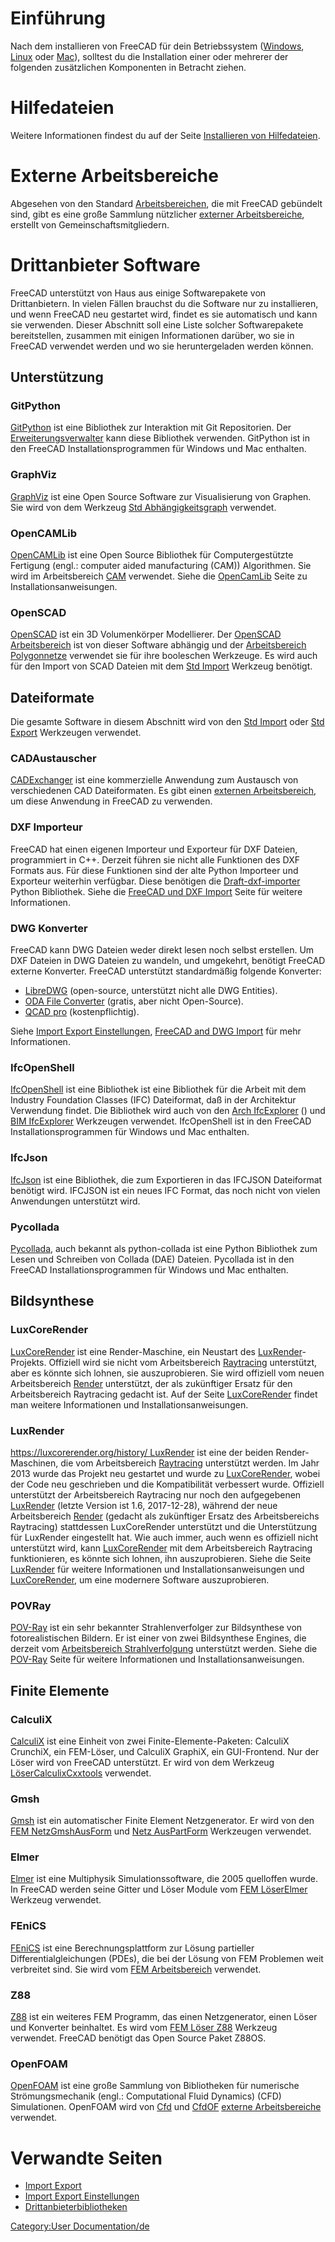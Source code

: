 <languages/>

{{Docnav/de
|[[Installing_on_Mac/de|Installation unter Mac]]
|[[Getting_started/de|Erste Schritte]]
}}

{{TOCright}}

<span id="Introduction"></span>
=Einführung= 

Nach dem installieren von FreeCAD für dein Betriebssystem  ([[Installing_on_Windows/de|Windows]], [[Installing_on_Linux/de|Linux]] oder [[Installing_on_Mac/de|Mac]]), solltest du die Installation einer oder mehrerer der folgenden zusätzlichen Komponenten in Betracht ziehen.

<span id="Help_files"></span>
=Hilfedateien=

Weitere Informationen findest du auf der Seite [[Installing_Helpfile/de|Installieren von Hilfedateien]].

<span id="External_workbenches"></span>
=Externe Arbeitsbereiche=

Abgesehen von den Standard [[workbenches/de|Arbeitsbereichen]], die mit FreeCAD gebündelt sind, gibt es eine große  Sammlung nützlicher [[External_workbenches/de|externer Arbeitsbereiche]], erstellt von Gemeinschaftsmitgliedern.

<span id="Third_party_software"></span>
=Drittanbieter Software=

FreeCAD unterstützt von Haus aus einige Softwarepakete von Drittanbietern. In vielen Fällen brauchst du die Software nur zu installieren, und wenn FreeCAD neu gestartet wird, findet es sie automatisch und kann sie verwenden. Dieser Abschnitt soll eine Liste solcher Softwarepakete bereitstellen, zusammen mit einigen Informationen darüber, wo sie in FreeCAD verwendet werden und wo sie heruntergeladen werden können.

<span id="Support"></span>
==Unterstützung==

===GitPython===

[https://github.com/gitpython-developers/GitPython GitPython] ist eine Bibliothek zur Interaktion mit Git Repositorien. Der [[Std_AddonMgr/de|Erweiterungsverwalter]] kann diese Bibliothek verwenden. GitPython ist in den FreeCAD Installationsprogrammen für Windows und Mac enthalten.

===GraphViz===

[https://www.graphviz.org GraphViz] ist eine Open Source Software zur Visualisierung von Graphen. Sie wird von dem Werkzeug [[Std_DependencyGraph/de|Std Abhängigkeitsgraph]] verwendet.

===OpenCAMLib===

[http://www.anderswallin.net/CAM OpenCAMLib] ist eine Open Source Bibliothek für Computergestützte Fertigung (engl.: computer aided manufacturing (CAM)) Algorithmen. Sie wird im Arbeitsbereich [[CAM_Workbench/de|CAM]] verwendet. Siehe die [[OpenCamLib/de|OpenCamLib]] Seite zu Installationsanweisungen.

===OpenSCAD===

[https://www.openscad.org OpenSCAD] ist ein 3D Volumenkörper Modellierer. Der [[OpenSCAD_Workbench/de|OpenSCAD Arbeitsbereich]] ist von dieser Software abhängig und der [[Mesh_Workbench/de| Arbeitsbereich Polygonnetze]] verwendet sie für ihre booleschen Werkzeuge. Es wird auch für den Import von SCAD Dateien mit dem [[Std_Import/de|Std Import]] Werkzeug benötigt.

<span id="File_formats"></span>
==Dateiformate==

Die gesamte Software in diesem Abschnitt wird von den [[Std_Import/de|Std Import]] oder [[Std_Export/de|Std Export]] Werkzeugen verwendet.

<span id="CADExchanger"></span>
===CADAustauscher===

[https://cadexchanger.com CADExchanger] ist eine kommerzielle Anwendung zum Austausch von verschiedenen CAD Dateiformaten. Es gibt einen [https://github.com/yorikvanhavre/CADExchanger externen Arbeitsbereich], um diese Anwendung in FreeCAD zu verwenden.

<span id="DXF_Importer"></span>
===DXF Importeur===

FreeCAD hat einen eigenen Importeur und Exporteur für DXF Dateien, programmiert in C++. Derzeit führen sie nicht alle Funktionen des DXF Formats aus. Für diese Funktionen sind der alte Python Importeer und Exporteur weiterhin verfügbar. Diese benötigen die [https://github.com/yorikvanhavre/Draft-dxf-importer Draft-dxf-importer] Python Bibliothek. Siehe die [[FreeCAD_and_DXF_Import/de|FreeCAD und DXF Import]] Seite für weitere Informationen.

<span id="DWG_converters"></span>
===DWG Konverter===

FreeCAD kann DWG Dateien weder direkt lesen noch selbst erstellen. Um DXF Dateien in DWG Dateien zu wandeln, und umgekehrt, benötigt FreeCAD externe Konverter. FreeCAD unterstützt standardmäßig folgende Konverter:
* [https://www.gnu.org/software/libredwg LibreDWG] (open-source, unterstützt nicht alle DWG Entities).
* [https://www.opendesign.com/guestfiles/oda_file_converter ODA File Converter] (gratis, aber nicht Open-Source).
* [https://qcad.org/en/qcad-command-line-tools#dwg2dwg QCAD pro] (kostenpflichtig). {{Version|0.20}}

Siehe [[Import_Export_Preferences/de#DWG|Import Export Einstellungen]], [[FreeCAD_and_DWG_Import/de|FreeCAD and DWG Import]] für mehr Informationen.

===IfcOpenShell===

[http://ifcopenshell.org IfcOpenShell] ist eine Bibliothek ist eine Bibliothek für die Arbeit mit dem  Industry Foundation Classes (IFC) Dateiformat, daß in der Architektur Verwendung findet. Die Bibliothek wird auch von den  [[Arch_IfcExplorer/de|Arch IfcExplorer]] ({{VersionMinus|0.18}}) und [[BIM_IfcExplorer/de|BIM IfcExplorer]] Werkzeugen verwendet. IfcOpenShell ist in den FreeCAD Installationsprogrammen für Windows und Mac enthalten.

===IfcJson===

[https://github.com/buildingSMART/ifcJSON IfcJson] ist eine Bibliothek, die zum Exportieren in das IFCJSON Dateiformat benötigt wird. IFCJSON ist ein neues IFC Format, das noch nicht von vielen Anwendungen unterstützt wird.

===Pycollada===

[https://github.com/pycollada/pycollada/releases Pycollada], auch bekannt als python-collada ist eine Python Bibliothek zum Lesen und Schreiben von Collada (DAE) Dateien. Pycollada ist in den FreeCAD Installationsprogrammen für Windows und Mac enthalten.

<span id="Rendering"></span>
==Bildsynthese==

===LuxCoreRender===

[https://www.luxcorerender.org LuxCoreRender] ist eine Render-Maschine, ein Neustart des [[LuxRender/de|LuxRender]]-Projekts. Offiziell wird sie nicht vom Arbeitsbereich [[Raytracing_Workbench/de|Raytracing]] unterstützt, aber es könnte sich lohnen, sie auszuprobieren. Sie wird offiziell vom neuen Arbeitsbereich [https://github.com/FreeCAD/FreeCAD-render Render] unterstützt, der als zukünftiger Ersatz für den Arbeitsbereich Raytracing gedacht ist. Auf der Seite [[LuxCoreRender/de|LuxCoreRender]] findet man weitere Informationen und Installationsanweisungen.

===LuxRender===

[[https://luxcorerender.org/history/ LuxRender]] ist eine der beiden Render-Maschinen, die vom Arbeitsbereich [[Raytracing_Workbench/de|Raytracing]] unterstützt werden. Im Jahr 2013 wurde das Projekt neu gestartet und wurde zu [[LuxCoreRender/de|LuxCoreRender]], wobei der Code neu geschrieben und die Kompatibilität verbessert wurde. Offiziell unterstützt der Arbeitsbereich Raytracing nur noch den aufgegebenen [[LuxRender/de|LuxRender]] (letzte Version ist 1.6, 2017-12-28), während der neue Arbeitsbereich [https://github.com/FreeCAD/FreeCAD-render Render] (gedacht als zukünftiger Ersatz des Arbeitsbereichs Raytracing) stattdessen LuxCoreRender unterstützt und die Unterstützung für LuxRender eingestellt hat. Wie auch immer, auch wenn es offiziell nicht unterstützt wird, kann [[LuxCoreRender/de|LuxCoreRender]] mit dem Arbeitsbereich Raytracing funktionieren, es könnte sich lohnen, ihn auszuprobieren. Siehe die Seite [[LuxRender/de|LuxRender]] für weitere Informationen und Installationsanweisungen und [[LuxCoreRender/de|LuxCoreRender]], um eine modernere Software auszuprobieren.

<span id="POV-Ray"></span>
===POVRay===

[https://www.povray.org POV-Ray] ist ein sehr bekannter Strahlenverfolger zur Bildsynthese von fotorealistischen Bildern. Er ist einer von zwei Bildsynthese Engines, die derzeit vom [[Raytracing_Workbench/de|Arbeitsbereich Strahlverfolgung]] unterstützt werden. Siehe die [[POV-Ray/de|POV-Ray]] Seite für weitere Informationen und Installationsanweisungen.

<span id="Finite_element"></span>
==Finite Elemente==

===CalculiX===

[http://calculix.de CalculiX] ist eine Einheit von zwei Finite-Elemente-Paketen: CalculiX CrunchiX, ein FEM-Löser, und CalculiX GraphiX, ein GUI-Frontend. Nur der Löser wird von FreeCAD unterstützt. Er wird von dem Werkzeug [[FEM_SolverCalculixCxxtools/de|LöserCalculixCxxtools]] verwendet.

===Gmsh===

[http://gmsh.info Gmsh] ist ein automatischer Finite Element Netzgenerator. Er wird von den  [[FEM_MeshGmshFromShape/de|FEM NetzGmshAusForm]] und [[Mesh_FromPartShape/de|Netz AusPartForm]] Werkzeugen verwendet.

===Elmer===

[https://www.csc.fi/web/elmer Elmer] ist eine Multiphysik Simulationssoftware, die 2005 quelloffen wurde. In FreeCAD werden seine Gitter und Löser Module vom [[FEM_SolverElmer/de|FEM LöserElmer]] Werkzeug verwendet.

===FEniCS===

[https://fenicsproject.org FEniCS] ist eine Berechnungsplattform zur Lösung partieller Differentialgleichungen (PDEs), die bei der Lösung von FEM Problemen weit verbreitet sind. 
Sie wird vom [[FEM_Workbench/de|FEM Arbeitsbereich]] verwendet.

===Z88===

[https://en.z88.de Z88] ist ein weiteres FEM Programm, das einen Netzgenerator, einen Löser und Konverter beinhaltet. Es wird vom [[FEM_SolverZ88/de|FEM Löser Z88]] Werkzeug verwendet. FreeCAD benötigt das Open Source Paket Z88OS.

===OpenFOAM===

[https://openfoam.org OpenFOAM] ist eine große Sammlung von Bibliotheken für numerische Strömungsmechanik (engl.: Computational Fluid Dynamics) (CFD) Simulationen. OpenFOAM wird von [[Cfd_Workbench/de|Cfd]] und [https://github.com/jaheyns/CfdOF CfdOF] [[external_workbenches/de|externe Arbeitsbereiche]] verwendet.

<span id="Related_pages"></span>
=Verwandte Seiten=

* [[Import_Export/de|Import Export]]
* [[Import_Export_Preferences/de|Import Export Einstellungen]]
* [[Third Party Libraries/de|Drittanbieterbibliotheken]]


{{Docnav/de
|[[Installing_on_Mac/de|Installation unter Mac]]
|[[Getting_started/de|Erste Schritte]]
}}

[[Category:User Documentation/de]]